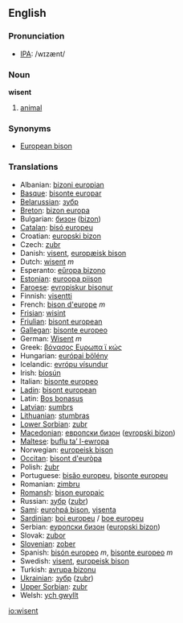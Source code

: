 ==English==

===Pronunciation===
*[[w:IPA|IPA]]: /wɪzænt/

===Noun===
'''wisent'''

# [[animal]]

===Synonyms===
*[[European bison]]

===Translations===

*Albanian: [[bizoni europian]]
*[[Basque]]: [[bisonte europar]]
*[[Belarussian]]: [[зубр]]
*[[Breton]]: [[bizon europa]]
*Bulgarian: [[бизон]] ([[bizon]])
*[[Catalan]]: [[bisó europeu]]
*Croatian: [[europski bizon]]
*Czech: [[zubr]]
*Danish: [[visent]], [[europæisk bison]]
*Dutch: [[wisent]] ''m''
*Esperanto: [[eŭropa bizono]]
*[[Estonian]]: [[euroopa piison]]
*[[Faroese]]: [[evropiskur bisonur]]
*Finnish: [[visentti]]
*French: [[bison d'europe]] ''m''
*[[Frisian]]: [[wisint]]
*[[Friulian]]: [[bisont european]]
*[[Gallegan]]: [[bisonte europeo]]
*German: [[Wisent]] ''m''
*Greek: [[βόνασος Ευρωπα ϊ κώς]] '' ''
*Hungarian: [[európai bölény]]
*Icelandic: [[evrópu vísundur]]
*Irish: [[bíosún]]
*Italian: [[bisonte europeo]] '' ''
*[[Ladin]]: [[bisont european]]
*Latin: [[Bos bonasus]] '' ''
*[[Latvian]]: [[sumbrs]]
*[[Lithuanian]]: [[stumbras]]
*[[Lower Sorbian]]: [[zubr]]
*[[Macedonian]]: [[европски бизон]] ([[evropski bizon]])
*[[Maltese]]: [[buflu ta’ l-ewropa]]
*Norwegian: [[europeisk bison]]
*[[Occitan]]: [[bisont d'euròpa]]
*Polish: [[żubr]] '' ''
*Portuguese: [[bisăo europeu]], [[bisonte europeu]]
*Romanian: [[zimbru]]
*[[Romansh]]: [[bison europaic]]
*Russian: [[зубр]] ([[zubr]]) '' ''
*[[Sami]]: [[eurohpá bison]], [[visenta]]
*[[Sardinian]]: [[boi europeu]] / [[boe europeu]]
*Serbian: [[еуропски бизон]] ([[europski bizon]])
*Slovak: [[zubor]]
*[[Slovenian]]: [[zober]]
*Spanish: [[bisón europeo]] ''m'', [[bisonte europeo]] ''m''
*Swedish: [[visent]], [[europeisk bison]]
*Turkish: [[avrupa bizonu]]
*[[Ukrainian]]: [[зубр]] ([[zubr]])
*[[Upper Sorbian]]: [[zubr]]
*Welsh: [[ych gwyllt]]

[[io:wisent]]